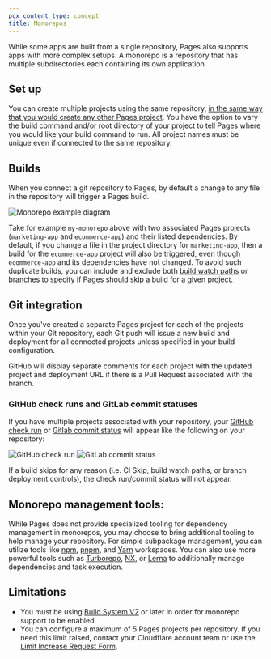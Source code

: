 ```yaml
---
pcx_content_type: concept
title: Monorepos
---
```


While some apps are built from a single repository, Pages also supports apps with more complex setups. A monorepo is a repository that has multiple subdirectories each containing its own application.

## Set up

You can create multiple projects using the same repository, [in the same way that you would create any other Pages project](/pages/get-started/git-integration). You have the option to vary the build command and/or root directory of your project to tell Pages where you would like your build command to run. All project names must be unique even if connected to the same repository.

## Builds

When you connect a git repository to Pages, by default a change to any file in the repository will trigger a Pages build.

![Monorepo example diagram](~/assets/images/pages/configuration/pages-path.png)

Take for example `my-monorepo` above with two associated Pages projects (`marketing-app` and `ecommerce-app`) and their listed dependencies. By default, if you change a file in the project directory for `marketing-app`, then a build for the `ecommerce-app` project will also be triggered, even though `ecommerce-app` and its dependencies have not changed. To avoid such duplicate builds, you can include and exclude both [build watch paths](/pages/configuration/build-watch-paths) or [branches](/pages/configuration/branch-build-controls) to specify if Pages should skip a build for a given project.

## Git integration

Once you've created a separate Pages project for each of the projects within your Git repository, each Git push will issue a new build and deployment for all connected projects unless specified in your build configuration.

GitHub will display separate comments for each project with the updated project and deployment URL if there is a Pull Request associated with the branch.

### GitHub check runs and GitLab commit statuses

If you have multiple projects associated with your repository, your [GitHub check run](https://docs.github.com/en/pull-requests/collaborating-with-pull-requests/collaborating-on-repositories-with-code-quality-features/about-status-checks#checks) or [Gitlab commit status](https://docs.gitlab.com/ee/user/project/merge_requests/status_checks.html) will appear like the following on your repository:

![GitHub check run](~/assets/images/pages/configuration/ghcheckrun.png)
![GitLab commit status](~/assets/images/pages/configuration/glcommitstatus.png)

If a build skips for any reason (i.e. CI Skip, build watch paths, or branch deployment controls), the check run/commit status will not appear.

## Monorepo management tools:

While Pages does not provide specialized tooling for dependency management in monorepos, you may choose to bring additional tooling to help manage your repository. For simple subpackage management, you can utilize tools like [npm](https://docs.npmjs.com/cli/v8/using-npm/workspaces), [pnpm](https://pnpm.io/workspaces), and [Yarn](https://yarnpkg.com/features/workspaces) workspaces. You can also use more powerful tools such as [Turborepo](https://turbo.build/repo/docs), [NX](https://nx.dev/getting-started/intro), or [Lerna](https://lerna.js.org/docs/getting-started) to additionally manage dependencies and task execution.

## Limitations

- You must be using [Build System V2](/pages/configuration/build-image/#v2-build-system) or later in order for monorepo support to be enabled.
- You can configure a maximum of 5 Pages projects per repository. If you need this limit raised, contact your Cloudflare account team or use the [Limit Increase Request Form](https://docs.google.com/forms/d/e/1FAIpQLSd_fwAVOboH9SlutMonzbhCxuuuOmiU1L_I5O2CFbXf_XXMRg/viewform).
